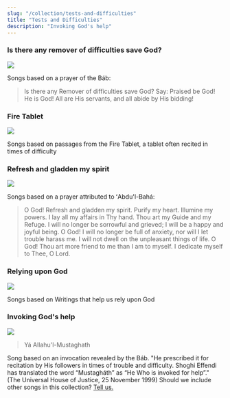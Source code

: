 ```yaml
---
slug: "/collection/tests-and-difficulties"
title: "Tests and Difficulties"
description: "Invoking God's help"
---
```



<Prose>
    <h3>Is there any remover of difficulties save God?</h3>
</Prose>

![](./storm.jpg)

<Prose>
    Songs based on a prayer of the Báb:
    <blockquote>Is there any Remover of difficulties save God? Say: Praised be God! He is God! All are His servants, and all abide by His bidding!</blockquote>
</Prose>

<SongCollection>
    <Song songSlug="is-there-any-remover" />
    <Song songSlug="kodi-palinso-wina" />
    <Song songSlug="iparhi-allos-litrotis" />
    <Song songSlug="kuna-mtu" />
    <Song songSlug="is-there-any-remover-of-difficulties" />
    <Song songSlug="remover-of-difficulties" />
</SongCollection>

<Prose>
    <h3>Fire Tablet</h3>
</Prose>

![](./fire.jpg)

<Prose>
    Songs based on passages from the Fire Tablet, a tablet often recited in times of difficulty
</Prose>

<SongCollection>
    <Song songSlug="bear-and-endure" />
    <Song songSlug="o-fire-of-the-worlds" />
</SongCollection>

<Prose>
    <h3>Refresh and gladden my spirit</h3>
</Prose>

![](./flowers.jpg)

<Prose>
    Songs based on a prayer attributed to ʻAbdu'l-Bahá:
    <blockquote>O God! Refresh and gladden my spirit. Purify my heart. Illumine my powers. I lay all my affairs in Thy hand. Thou art my Guide and my Refuge. I will no longer be sorrowful and grieved; I will be a happy and joyful being. O God! I will no longer be full of anxiety, nor will I let trouble harass me. I will not dwell on the unpleasant things of life. O God! Thou art more friend to me than I am to myself. I dedicate myself to Thee, O Lord.</blockquote>
</Prose>

<SongCollection>
    <Song songSlug="corrobora" />
    <Song songSlug="refrenergy" />
    <Song songSlug="erquicke" />
</SongCollection>

<Prose>
    <h3>Relying upon God</h3>
</Prose>

![](./mountain.jpg)

<Prose>
    Songs based on Writings that help us rely upon God
</Prose>

<SongCollection>
    <Song songSlug="armed" />
    <Song songSlug="find-me" />
    <Song songSlug="if-any-differences" />
    <Song songSlug="no-one-but-thee" />
    <Song songSlug="rely-upon-god" />
    <Song songSlug="remember-at-all-times" />
    <Song songSlug="sorrow-not" />
</SongCollection>

<Prose>
    <h3>Invoking God's help</h3>
</Prose>

![](./birds.jpg)

<Prose>
    <blockquote>
        Yá Allahu'l-Mustaghath
    </blockquote>
    Song based on an invocation revealed by the Báb. "He prescribed it for recitation by His followers in times of trouble and difficulty. Shoghi Effendi has translated the word “Mustagháth” as “He Who is invoked for help”." (The Universal House of Justice, 25 November 1999)
</Prose>

<SongCollection>
    <Song songSlug="ya-allah-el-mustaghas" />
</SongCollection>

<Prose>
    Should we include other songs in this collection? <a href="/contact">Tell us.</a>
</Prose>
